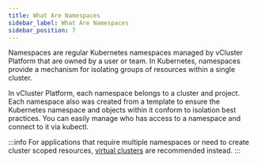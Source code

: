 ```yaml
---
title: What Are Namespaces
sidebar_label: What Are Namespaces
sidebar_position: 7
---
```


Namespaces are regular Kubernetes namespaces managed by vCluster Platform that are owned by a user or team.
In Kubernetes, namespaces provide a mechanism for isolating groups of resources within a single cluster.

In vCluster Platform, each namespace belongs to a cluster and project. Each namespace also was created from a template to ensure the Kubernetes namespace and objects within it conform to isolation best practices.
You can easily manage who has access to a namespace and connect to it via kubectl.

:::info
For applications that require multiple namespaces or need to create cluster scoped resources, [virtual clusters](../virtual-clusters/what-are-virtual-clusters.mdx) are recommended instead.
:::
